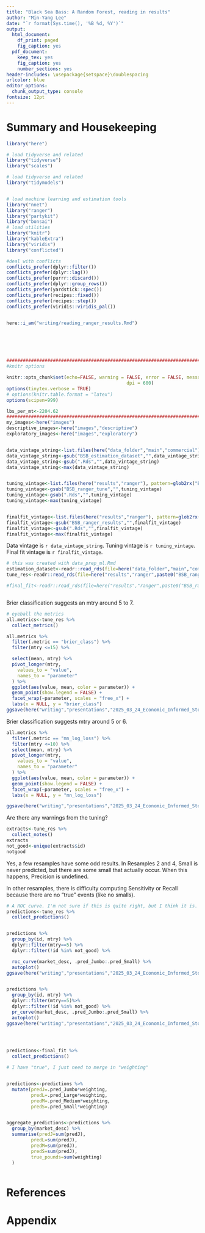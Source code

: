```yaml
---
title: "Black Sea Bass: A Random Forest, reading in results"
author: "Min-Yang Lee"
date: "`r format(Sys.time(), '%B %d, %Y')`"
output:
  html_document:
    df_print: paged
    fig_caption: yes
  pdf_document:
    keep_tex: yes
    fig_caption: yes
    number_sections: yes
header-includes: \usepackage{setspace}\doublespacing
urlcolor: blue
editor_options:
  chunk_output_type: console
fontsize: 12pt
---
```


# Summary and Housekeeping


<!---- 
 The global_options chunk loads libraries, sets options, figures out if you're on a desktop or server, sets years, and sets graphing options
 --->
```r


library("here")

# load tidyverse and related
library("tidyverse")
library("scales")

# load tidyverse and related
library("tidymodels")


# load machine learning and estimation tools
library("nnet")
library("ranger")
library("partykit")
library("bonsai")
# load utilities
library("knitr")
library("kableExtra")
library("viridis")
library("conflicted")

#deal with conflicts
conflicts_prefer(dplyr::filter())
conflicts_prefer(dplyr::lag())
conflicts_prefer(purrr::discard())
conflicts_prefer(dplyr::group_rows())
conflicts_prefer(yardstick::spec())
conflicts_prefer(recipes::fixed())
conflicts_prefer(recipes::step())
conflicts_prefer(viridis::viridis_pal())


here::i_am("writing/reading_ranger_results.Rmd")






#############################################################################
#knitr options

knitr::opts_chunk$set(echo=FALSE, warning = FALSE, error = FALSE, message = FALSE, comment = FALSE, cache = FALSE, progress = TRUE, verbose = FALSE, 
											dpi = 600)
options(tinytex.verbose = TRUE)
# options(knitr.table.format = "latex")
options(scipen=999)

lbs_per_mt<-2204.62
#############################################################################
my_images<-here("images")
descriptive_images<-here("images","descriptive")
exploratory_images<-here("images","exploratory")


data_vintage_string<-list.files(here("data_folder","main","commercial"), pattern=glob2rx("BSB_estimation_dataset*Rds"))
data_vintage_string<-gsub("BSB_estimation_dataset","",data_vintage_string)
data_vintage_string<-gsub(".Rds","",data_vintage_string)
data_vintage_string<-max(data_vintage_string)


tuning_vintage<-list.files(here("results","ranger"), pattern=glob2rx("BSB_ranger_tune*Rds"))
tuning_vintage<-gsub("BSB_ranger_tune","",tuning_vintage)
tuning_vintage<-gsub(".Rds","",tuning_vintage)
tuning_vintage<-max(tuning_vintage)


finalfit_vintage<-list.files(here("results","ranger"), pattern=glob2rx("BSB_ranger_results*Rds"))
finalfit_vintage<-gsub("BSB_ranger_results","",finalfit_vintage)
finalfit_vintage<-gsub(".Rds","",finalfit_vintage)
finalfit_vintage<-max(finalfit_vintage)


```

Data vintage is `r data_vintage_string`. Tuning vintage is `r tuning_vintage`.  Final fit vintage is `r finalfit_vintage`.

```r
# this was created with data_prep_ml.Rmd
estimation_dataset<-readr::read_rds(file=here("data_folder","main","commercial",paste0("BSB_estimation_dataset",data_vintage_string,".Rds")))
tune_res<-readr::read_rds(file=here("results","ranger",paste0("BSB_ranger_tune",tuning_vintage,".Rds")))

#final_fit<-readr::read_rds(file=here("results","ranger",paste0("BSB_ranger_results",tuning_vintage,".Rds")))



```

Brier classification suggests an mtry around 5 to 7.

```r

# eyeball the metrics 
all.metrics<-tune_res %>%
  collect_metrics() 

all.metrics %>%
  filter(.metric == "brier_class") %>%
  filter(mtry <=15) %>%

  select(mean, mtry) %>%
  pivot_longer(mtry,
    values_to = "value",
    names_to = "parameter"
  ) %>%
  ggplot(aes(value, mean, color = parameter)) +
  geom_point(show.legend = FALSE) +
  facet_wrap(~parameter, scales = "free_x") +
  labs(x = NULL, y = "brier_class")
ggsave(here("writing","presentations","2025_03_24_Economic_Informed_Stock_Assessments","brier_class.png"), plot=last_plot())

```

Brier classification suggests mtry around 5 or 6.

```r
all.metrics %>%
  filter(.metric == "mn_log_loss") %>%
  filter(mtry <=10) %>%
  select(mean, mtry) %>%
  pivot_longer(mtry,
    values_to = "value",
    names_to = "parameter"
  ) %>%
  ggplot(aes(value, mean, color = parameter)) +
  geom_point(show.legend = FALSE) +
  facet_wrap(~parameter, scales = "free_x") +
  labs(x = NULL, y = "mn_log_loss")

ggsave(here("writing","presentations","2025_03_24_Economic_Informed_Stock_Assessments","mn_log_loss.png"), plot=last_plot())
```


Are there any warnings from the tuning?

```r
extracts<-tune_res %>%
  collect_notes()
extracts
not_good<-unique(extracts$id)
notgood
```
Yes, a few resamples have some odd results. In Resamples 2 and 4, Small is never predicted, but there are some small that actually occur.  When this happens, Precision is undefined.

In other resamples, there is difficulty computing Sensitivity or Recall because there are no "true" events (like no smalls).

```r
# A ROC curve. I'm not sure if this is quite right, but I think it is.
predictions<-tune_res %>%
  collect_predictions()


predictions %>%
  group_by(id, mtry) %>%
  dplyr::filter(mtry==5) %>%
  dplyr::filter(!id %in% not_good) %>%

  roc_curve(market_desc, .pred_Jumbo:.pred_Small) %>%
  autoplot()
ggsave(here("writing","presentations","2025_03_24_Economic_Informed_Stock_Assessments","roc_tune.png"), plot=last_plot())


predictions %>%
  group_by(id, mtry) %>%
  dplyr::filter(mtry==5)%>%
  dplyr::filter(!id %in% not_good) %>%
  pr_curve(market_desc, .pred_Jumbo:.pred_Small) %>%
  autoplot()
ggsave(here("writing","presentations","2025_03_24_Economic_Informed_Stock_Assessments","pr_curve_tune.png"), plot=last_plot())


  
```

```r

predictions<-final_fit %>%
  collect_predictions()

# I have "true", I just need to merge in "weighting"  


predictions<-predictions %>%
  mutate(predJ=.pred_Jumbo*weighting,
         predL=.pred_Large*weighting,
         predM=.pred_Medium*weighting,
         predS=.pred_Small*weighting)


aggregate_predictions<-predictions %>%
  group_by(market_desc) %>%
  summarise(predJ=sum(predJ),
         predL=sum(predJ),
         predM=sum(predJ),
         predS=sum(predJ),
         true_pounds=sum(weighting)
  )



```




<!---
\newpage
--->
# References
<div id="refs"></div>





# Appendix{-}